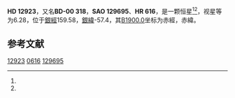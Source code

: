 {{Starbox begin
| name = HD 12923
}}
{{Starbox observe
| epoch = [[J2000.0|J2000.0]]
| constell = {{星座名待查}}<ref name=SIMBAD>{{cite web
 | url=http://simbad.u-strasbg.fr/simbad/sim-id?Ident=HR+616
 | title =Pulsating variable Star
 | publisher=Centre de Données astronomiques de Strasbourg
 | work=SIMBAD
 | accessdate=2012-07-13}}</ref><ref name=DATA>{{cite web
 | url=http://vizier.u-strasbg.fr/viz-bin/VizieR-5?-out.add=.&-source=5050&-corr=PK=HR&-out.max=9999&HR=616
 | title=VizieR Detailed Page
 | accessdate=2012-07-13
 | archive-date=2016-03-05
 | archive-url=https://web.archive.org/web/20160305004250/http://vizier.u-strasbg.fr/viz-bin/VizieR-5?-out.add=.&-source=5050&-corr=PK=HR&-out.max=9999&HR=616
 | dead-url=no
 }}</ref>
| 星官 = 
| ra = {{RA|2|6|29.3}}<ref name=SIMBAD /><ref name=DATA />
| dec = {{DEC|+0|2|6}}<ref name=SIMBAD /><ref name=DATA />
| appmag_v = 6.28<ref name=SIMBAD /><ref name=DATA />
}}
{{Starbox character
| class = K0<ref name=SIMBAD /><ref name=DATA />
| b-v = 0.9<ref name=SIMBAD /><ref name=DATA />
| u-b = 0.63<ref name=SIMBAD /><ref name=DATA />
| r-i = <ref name=SIMBAD /><ref name=DATA />
| variable = 
}}
{{Starbox astrometry
| radial_v = 0.63
| prop_mo_ra = 21
| parallax = 
| p_error = 
}}
{{Starbox catalog
| names =BD-00 318，[[SAO星表|SAO]] 129695，[[HD星表|HD]] 12923，[[HR星表|HR]] 616}}
{{Starbox reference |Simbad=HR+616}}
{{Starbox end}}

'''HD 12923'''，又名'''BD-00 318'''，'''SAO 129695'''、'''HR 616'''，是一颗恒星<ref name=SIMBAD /><ref name=DATA />，视星等为6.28，位于[[銀道座標系|銀經]]159.58，[[銀道座標系|銀緯]]-57.4，其[[B1900.0|B1900.0]]坐标为赤經{{RA|2|1|21.8}}，赤緯{{DEC|-0|-57.4|32}}。

== 参考文献 ==
{{reflist}}

{{star-stub}}

[[Category:HD和HDE天體|12923]]
[[Category:HR天體|0616]]
[[Category:SAO天體|129695]]